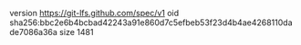 version https://git-lfs.github.com/spec/v1
oid sha256:bbc2e6b4bcbad42243a91e860d7c5efbeb53f23d4b4ae4268110dade7086a36a
size 1481
